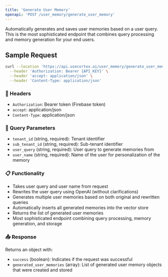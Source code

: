 ```yaml
---
title: 'Generate User Memory'
openapi: 'POST /user_memory/generate_user_memory'
---
```


Automatically generates and saves user memories based on a user query. This is the most sophisticated endpoint that combines query processing and memory generation for your end users.

## Sample Request

```bash
curl --location 'https://api.usecortex.ai/user_memory/generate_user_memory?tenant_id={TENANT_ID}&sub_tenant_id={SUB_TENANT_ID}&user_query={USER_QUERY}&user_name={USER_NAME}' \
  --header 'Authorization: Bearer {API_KEY}' \
  --header 'accept: application/json' \
  --header 'Content-Type: application/json'
```

### 🔐 Headers
- `Authorization`: Bearer token (Firebase token)
- `accept`: application/json
- `Content-Type`: application/json

### 🧾 Query Parameters
- `tenant_id` (string, required): Tenant identifier
- `sub_tenant_id` (string, required): Sub-tenant identifier
- `user_query` (string, required): User query to generate memories from
- `user_name` (string, required): Name of the user for personalization of the memory

### 📋 Functionality
- Takes user query and user name from request
- Rewrites the user query using OpenAI (without clarifications)
- Generates multiple user memories based on both original and rewritten queries
- Automatically inserts all generated memories into the vector store
- Returns the list of generated user memories
- Most sophisticated endpoint combining query processing, memory generation, and storage

### 📤 Response
Returns an object with:
- `success` (boolean): Indicates if the request was successful
- `generated_user_memories` (array): List of generated user memory objects that were created and stored 